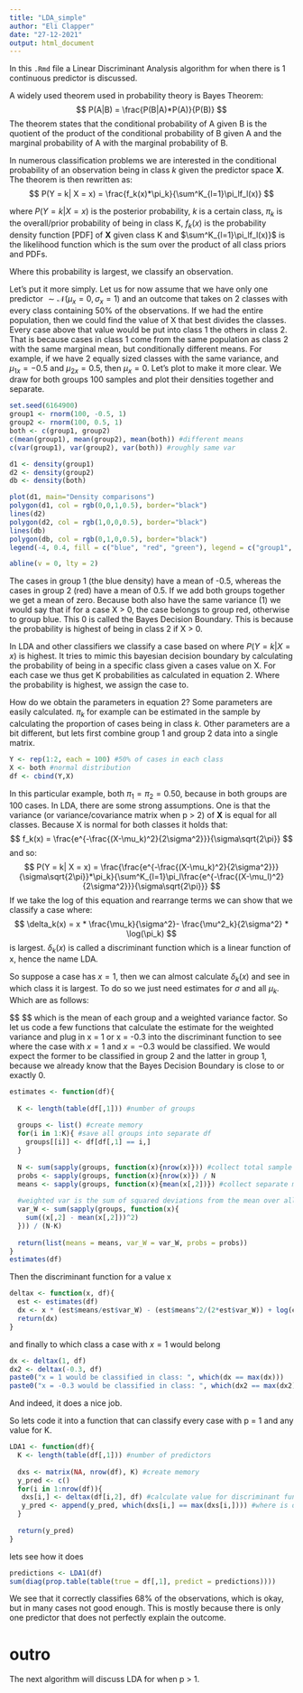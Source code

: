 ```yaml
---
title: "LDA_simple"
author: "Eli Clapper"
date: "27-12-2021"
output: html_document
---
```


In this `.Rmd` file a Linear Discriminant Analysis algorithm for when there is 1 continuous predictor is discussed.

A widely used theorem used in probability theory is Bayes Theorem:
$$
  P(A|B) = \frac{P(B|A)*P(A)}{P(B)}
$$
The theorem states that the conditional probability of A given B is the quotient of the product of the conditional probability of B given A and the marginal probability of A with the marginal probability of B.

In numerous classification problems we are interested in the conditional probability of an observation being in class $k$ given the predictor space $\boldsymbol{X}$. The theorem is then rewritten as:
$$
  P(Y = k| X = x) = \frac{f_k(x)*\pi_k}{\sum^K_{l=1}\pi_lf_l(x)}
$$

where $P(Y = k| X = x)$ is the posterior probability, $k$ is a certain class, $\pi_k$ is the overall/prior probability of being in class K, $f_k(x)$ is the probability density function [PDF] of $\boldsymbol{X}$ given class K and $\sum^K_{l=1}\pi_lf_l(x)}$ is the likelihood function which is the sum over the product of all class priors and PDFs.

Where this probability is largest, we classify an observation.

Let's put it more simply. Let us for now assume that we have only one predictor $\sim \mathcal{N}(\mu_x = 0, \sigma_x = 1)$ and an outcome that takes on 2 classes with every class containing 50% of the observations. If we had the entire population, then we could find the value of X that best divides the classes. Every case above that value would be put into class 1 the others in class 2. That is because cases in class 1 come from the same population as class 2 with the same marginal mean, but conditionally different means. For example, if we have 2 equally sized classes with the same variance, and $\mu_{1x} = -0.5$ and $\mu_{2x} = 0.5$, then $\mu_{x} = 0$. Let's plot to make it more clear. We draw for both groups 100 samples and plot their densities together and separate.

```r
set.seed(6164900)
group1 <- rnorm(100, -0.5, 1)
group2 <- rnorm(100, 0.5, 1)
both <- c(group1, group2)
c(mean(group1), mean(group2), mean(both)) #different means
c(var(group1), var(group2), var(both)) #roughly same var

d1 <- density(group1)
d2 <- density(group2)
db <- density(both)

plot(d1, main="Density comparisons")
polygon(d1, col = rgb(0,0,1,0.5), border="black")
lines(d2)
polygon(d2, col = rgb(1,0,0,0.5), border="black")
lines(db)
polygon(db, col = rgb(0,1,0,0.5), border="black")
legend(-4, 0.4, fill = c("blue", "red", "green"), legend = c("group1", "group2", "combined"))

abline(v = 0, lty = 2)
```
The cases in group 1 (the blue density) have a mean of -0.5, whereas the cases in group 2 (red) have a mean of 0.5. If we add both groups together we get a mean of zero. Because both also have the same variance (1) we would say that if for a case X > 0, the case belongs to group red, otherwise to group blue. This 0 is called the Bayes Decision Boundary. This is because the probability is highest of being in class 2 if X > 0. 

In LDA and other classifiers we classify a case based on where $P(Y = k| X = x)$ is highest. It tries to mimic this bayesian decision boundary by calculating the probability of being in a specific class given a cases value on X. For each case we thus get K probabilities as calculated in equation 2. Where the probability is highest, we assign the case to.

How do we obtain the parameters in equation 2? Some parameters are easily calculated. $\pi_k$ for example can be estimated in the sample by calculating the proportion of cases being in class $k$. Other parameters are a bit different, but lets first combine group 1 and group 2 data into a single matrix.
```r
Y <- rep(1:2, each = 100) #50% of cases in each class
X <- both #normal distribution
df <- cbind(Y,X)
```

In this particular example, both $\pi_1 = \pi_2 = 0.50$, because in both groups are 100 cases. In LDA, there are some strong assumptions. One is that the variance (or variance/covariance matrix when p > 2) of $\boldsymbol{X}$ is equal for all classes. Because X is normal for both classes it holds that: 
$$
f_k(x) = \frac{e^{-\frac{(X-\mu_k)^2}{2\sigma^2}}}{\sigma\sqrt{2\pi}}
$$
and so:
$$
  P(Y = k| X = x) = \frac{\frac{e^{-\frac{(X-\mu_k)^2}{2\sigma^2}}}{\sigma\sqrt{2\pi}}*\pi_k}{\sum^K_{l=1}\pi_l\frac{e^{-\frac{(X-\mu_l)^2}{2\sigma^2}}}{\sigma\sqrt{2\pi}}}
$$
If we take the log of this equation and rearrange terms we can show that we classify a case where:
$$
\delta_k(x) = x * \frac{\mu_k}{\sigma^2}- \frac{\mu^2_k}{2\sigma^2} * \log(\pi_k)
$$
is largest. $\delta_k(x)$ is called a discriminant function which is a linear function of x, hence the name LDA. 

So suppose a case has $x = 1$, then we can almost calculate $\delta_k(x)$ and see in which class it is largest. To do so we just need estimates for $\sigma$ and all $\mu_k$. Which are as follows:

$$
\begin{align}
\hat{\mu}_k &= \frac{\sum^{n_k}_{i=1}x_{ik}}{n_k} \\
\hat{\sigma}^2 &= \frac{\sum^K_{k=1}\sum^N_{i=1}(x_{ik}-\mu_k)^2}{n-K}

\end{align}
$$
which is the mean of each group and a weighted variance factor. So let us code a few functions that calculate the estimate for the weighted variance and plug in x = 1 or x = -0.3 into the discriminant function to see where the case with $x = 1$ and $x = -0.3$ would be classified. We would expect the former to be classified in group 2 and the latter in group 1, because we already know that the Bayes Decision Boundary is close to or exactly 0.

```r
estimates <- function(df){
  
  K <- length(table(df[,1])) #number of groups
  
  groups <- list() #create memory
  for(i in 1:K){ #save all groups into separate df
    groups[[i]] <- df[df[,1] == i,]
  }
  
  N <- sum(sapply(groups, function(x){nrow(x)})) #collect total sample size
  probs <- sapply(groups, function(x){nrow(x)}) / N
  means <- sapply(groups, function(x){mean(x[,2])}) #collect separate means
  
  #weighted var is the sum of squared deviations from the mean over all groups divided by the total sample size - number of groups (degrees of freedom)
  var_W <- sum(sapply(groups, function(x){ 
    sum((x[,2] - mean(x[,2]))^2)
  })) / (N-K)
  
  return(list(means = means, var_W = var_W, probs = probs))
}
estimates(df)
```

Then the discriminant function for a value x
```r
deltax <- function(x, df){
  est <- estimates(df)
  dx <- x * (est$means/est$var_W) - (est$means^2/(2*est$var_W)) + log(est$probs)
  return(dx)
}
```

and finally to which class a case with $x = 1$ would belong
```r
dx <- deltax(1, df)
dx2 <- deltax(-0.3, df)
paste0("x = 1 would be classified in class: ", which(dx == max(dx)))
paste0("x = -0.3 would be classified in class: ", which(dx2 == max(dx2)))


```
And indeed, it does a nice job.

So lets code it into a function that can classify every case with p = 1 and any value for K.

```r
LDA1 <- function(df){
  K <- length(table(df[,1])) #number of predictors
  
  dxs <- matrix(NA, nrow(df), K) #create memory
  y_pred <- c()
  for(i in 1:nrow(df)){
   dxs[i,] <- deltax(df[i,2], df) #calculate value for discriminant function for each case
   y_pred <- append(y_pred, which(dxs[i,] == max(dxs[i,]))) #where is dk(x) largest?
  }
  
  return(y_pred)
}
```

lets see how it does
```r
predictions <- LDA1(df)
sum(diag(prop.table(table(true = df[,1], predict = predictions))))
```
We see that it correctly classifies 68% of the observations, which is okay, but in many cases not good enough. This is mostly because there is only one predictor that does not perfectly explain the outcome. 

# outro
The next algorithm will discuss LDA for when p > 1. 


